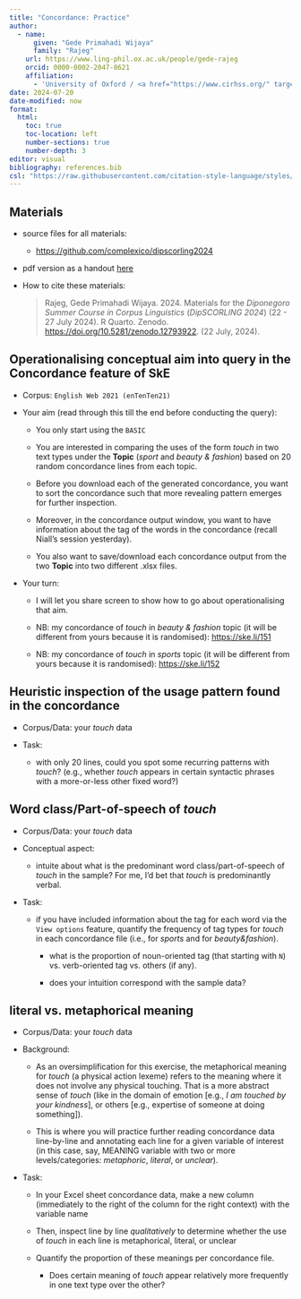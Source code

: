 ```yaml
---
title: "Concordance: Practice"
author: 
  - name:
      given: "Gede Primahadi Wijaya"
      family: "Rajeg"
    url: https://www.ling-phil.ox.ac.uk/people/gede-rajeg
    orcid: 0000-0002-2047-8621
    affiliation:
      - 'University of Oxford / <a href="https://www.cirhss.org/" target="_blank" style="color:DodgerBlue;">CIRHSS</a> & <a href="https://github.com/complexico" target="_blank" style="color:DodgerBlue;">CompLexico</a>, Udayana University'
date: 2024-07-20
date-modified: now
format: 
  html:
    toc: true
    toc-location: left
    number-sections: true
    number-depth: 3
editor: visual
bibliography: references.bib
csl: "https://raw.githubusercontent.com/citation-style-language/styles/master/unified-style-sheet-for-linguistics.csl"
---
```


## Materials {-}

- source files for all materials:

    - <https://github.com/complexico/dipscorling2024>

- pdf version as a handout [here](https://github.com/complexico/dipscorling2024/blob/main/02-practice.pdf)

- How to cite these materials:

    > Rajeg, Gede Primahadi Wijaya. 2024. Materials for the *Diponegoro Summer Course in Corpus Linguistics* (*DipSCORLING 2024*) (22 - 27 July 2024). R Quarto. Zenodo. [https://doi.org/10.5281/zenodo.12793922](https://doi.org/10.5281/zenodo.12793922). (22 July, 2024).

## Operationalising conceptual aim into query in the Concordance feature of SkE

-   Corpus: `English Web 2021 (enTenTen21)`

-   Your aim (read through this till the end before conducting the query):

    -   You only start using the `BASIC`

    -   You are interested in comparing the uses of the form *touch* in two text types under the **Topic** (*sport* and *beauty & fashion*) based on 20 random concordance lines from each topic.

    -   Before you download each of the generated concordance, you want to sort the concordance such that more revealing pattern emerges for further inspection.

    -   Moreover, in the concordance output window, you want to have information about the tag of the words in the concordance (recall Niall's session yesterday).

    -   You also want to save/download each concordance output from the two **Topic** into two different .xlsx files.

-   Your turn:

    -   I will let you share screen to show how to go about operationalising that aim.

    -   NB: my concordance of *touch* in *beauty & fashion* topic (it will be different from yours because it is randomised): <https://ske.li/151>

    -   NB: my concordance of *touch* in *sports* topic (it will be different from yours because it is randomised): <https://ske.li/152>

## Heuristic inspection of the usage pattern found in the concordance

-   Corpus/Data: your *touch* data

-   Task:

    -   with only 20 lines, could you spot some recurring patterns with *touch*? (e.g., whether *touch* appears in certain syntactic phrases with a more-or-less other fixed word?)

## Word class/Part-of-speech of *touch*

-   Corpus/Data: your *touch* data

-   Conceptual aspect:

    -   intuite about what is the predominant word class/part-of-speech of *touch* in the sample? For me, I'd bet that *touch* is predominantly verbal.

-   Task:

    -   if you have included information about the tag for each word via the `View options` feature, quantify the frequency of tag types for *touch* in each concordance file (i.e., for *sports* and for *beauty&fashion*).

        -   what is the proportion of noun-oriented tag (that starting with `N`) vs. verb-oriented tag vs. others (if any).

        -   does your intuition correspond with the sample data?

## literal vs. metaphorical meaning

-   Corpus/Data: your *touch* data

-   Background:

    -   As an oversimplification for this exercise, the metaphorical meaning for *touch* (a physical action lexeme) refers to the meaning where it does not involve any physical touching. That is a more abstract sense of *touch* (like in the domain of emotion \[e.g., *I am touched by your kindness*\], or others \[e.g., expertise of someone at doing something\]).

    -   This is where you will practice further reading concordance data line-by-line and annotating each line for a given variable of interest (in this case, say, MEANING variable with two or more levels/categories: *metaphoric*, *literal*, or *unclear*).

-   Task:

    -   In your Excel sheet concordance data, make a new column (immediately to the right of the column for the right context) with the variable name

    -   Then, inspect line by line *qualitatively* to determine whether the use of *touch* in each line is metaphorical, literal, or unclear

    -   Quantify the proportion of these meanings per concordance file.

        -   Does certain meaning of *touch* appear relatively more frequently in one text type over the other?
